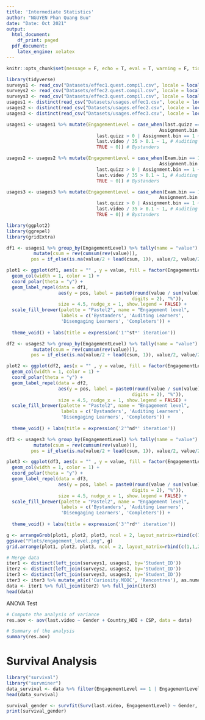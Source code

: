 ```yaml
---
title: 'Intermediate Statistics'
author: "NGUYEN Phan Quang Buu"
date: "Date: Oct 2021"
output:
  html_document:
    df_print: paged
  pdf_document:
    latex_engine: xelatex
---
```

```r
knitr::opts_chunk$set(message = F, echo = T, eval = T, warning = F, tidy.opts=list(width.cutoff=60))
```

```r
library(tidyverse)
surveys1 <- read_csv("Datasets/effec1.quest.compil.csv", locale = locale("fr"))
surveys2 <- read_csv("Datasets/effec2.quest.compil.csv", locale = locale("fr"))
surveys3 <- read_csv("Datasets/effec3.quest.compil.csv", locale = locale("fr"))
usages1 <- distinct(read_csv("Datasets/usages.effec1.csv", locale = locale("fr")))
usages2 <- distinct(read_csv("Datasets/usages.effec2.csv", locale = locale("fr")))
usages3 <- distinct(read_csv("Datasets/usages.effec3.csv", locale = locale("fr")))
```

```r
usages1 <- usages1 %>% mutate(EngagementLevel = case_when(last.quizz == 5 & last.video > 30 &
                                                        Assignment.bin == 1 ~ 3, # Completers
                                 last.quizz > 0 | Assignment.bin == 1 ~ 2, # Disengaging Learners
                                 last.video / 35 > 0.1 ~ 1, # Auditing Learners
                                 TRUE ~ 0)) # Bystanders

usages2 <- usages2 %>% mutate(EngagementLevel = case_when(Exam.bin == 1 & 
                                                        Assignment.bin == 1 ~ 3, # Completers
                                 last.quizz > 0 | Assignment.bin == 1 ~ 2, # Disengaging Learners
                                 last.video / 35 > 0.1 ~ 1, # Auditing Learners
                                 TRUE ~ 0)) # Bystanders

usages3 <- usages3 %>% mutate(EngagementLevel = case_when(Exam.bin == 1 & 
                                                        Assignment.bin == 1 ~ 3, # Completers
                                 last.quizz > 0 | Assignment.bin == 1 ~ 2, # Disengaging Learners
                                 last.video / 35 > 0.1 ~ 1, # Auditing Learners
                                 TRUE ~ 0)) # Bystanders
```

```r
library(ggplot2)
library(ggrepel)
library(gridExtra)

df1 <- usages1 %>% group_by(EngagementLevel) %>% tally(name = "value") %>%
          mutate(csum = rev(cumsum(rev(value))), 
         pos = if_else(is.na(value/2 + lead(csum, 1)), value/2, value/2 + lead(csum, 1)))

plot1 <- ggplot(df1, aes(x = "" , y = value, fill = factor(EngagementLevel))) +
  geom_col(width = 1, color = 1) +
  coord_polar(theta = "y") +
  geom_label_repel(data = df1,
                   aes(y = pos, label = paste0(round(value / sum(value) * 100,
                                              digits = 2), "%")),
                   size = 4.5, nudge_x = 1, show.legend = FALSE) +
  scale_fill_brewer(palette = "Pastel2", name = "Engagement level",
                    labels = c('Bystanders', 'Auditing Learners',
                    'Disengaging Learners', 'Completers')) +
  
  theme_void() + labs(title = expression('1'^st*' iteration'))

df2 <- usages2 %>% group_by(EngagementLevel) %>% tally(name = "value") %>%
          mutate(csum = rev(cumsum(rev(value))), 
         pos = if_else(is.na(value/2 + lead(csum, 1)), value/2, value/2 + lead(csum, 1)))

plot2 <- ggplot(df2, aes(x = "" , y = value, fill = factor(EngagementLevel))) +
  geom_col(width = 1, color = 1) +
  coord_polar(theta = "y") +
  geom_label_repel(data = df2,
                   aes(y = pos, label = paste0(round(value / sum(value) * 100,
                                              digits = 2), "%")),
                   size = 4.5, nudge_x = 1, show.legend = FALSE) +
  scale_fill_brewer(palette = "Pastel2", name = "Engagement level",
                    labels = c('Bystanders', 'Auditing Learners',
                    'Disengaging Learners', 'Completers')) +
  
  theme_void() + labs(title = expression('2'^nd*' iteration'))

df3 <- usages3 %>% group_by(EngagementLevel) %>% tally(name = "value") %>%
          mutate(csum = rev(cumsum(rev(value))), 
         pos = if_else(is.na(value/2 + lead(csum, 1)), value/2, value/2 + lead(csum, 1)))

plot3 <- ggplot(df3, aes(x = "" , y = value, fill = factor(EngagementLevel))) +
  geom_col(width = 1, color = 1) +
  coord_polar(theta = "y") +
  geom_label_repel(data = df3,
                   aes(y = pos, label = paste0(round(value / sum(value) * 100,
                                              digits = 2), "%")),
                   size = 4.5, nudge_x = 1, show.legend = FALSE) +
  scale_fill_brewer(palette = "Pastel2", name = "Engagement level",
                    labels = c('Bystanders', 'Auditing Learners',
                    'Disengaging Learners', 'Completers')) +
  
  theme_void() + labs(title = expression('3'^rd*' iteration'))

g <- arrangeGrob(plot1, plot2, plot3, ncol = 2, layout_matrix=rbind(c(1,1,2,2), c(NA, 3, 3, NA)))
ggsave("Plots/engagement_level.png", g)
grid.arrange(plot1, plot2, plot3, ncol = 2, layout_matrix=rbind(c(1,1,2,2), c(NA, 3, 3, NA)))
```


```r
# Merge data
iter1 <- distinct(left_join(surveys1, usages1, by='Student_ID'))
iter2 <- distinct(left_join(surveys2, usages2, by='Student_ID'))
iter3 <- distinct(left_join(surveys3, usages3, by='Student_ID'))
iter3 <- iter3 %>% mutate_at(c('Curiosity.MOOC', 'Rencontres'), as.numeric)
data <- iter1 %>% full_join(iter2) %>% full_join(iter3)
head(data)
```

ANOVA Test

```r
# Compute the analysis of variance
res.aov <- aov(last.video ~ Gender + Country_HDI + CSP, data = data)

# Summary of the analysis
summary(res.aov)
```

# Survival Analysis
```r
library("survival")
library("survminer")
data_survival <- data %>% filter(EngagementLevel == 1 | EngagementLevel == 2)
head(data_survival)
```


```r
survival_gender <- survfit(Surv(last.video, EngagementLevel) ~ Gender, data = data_survival)
print(survival_gender)
```





